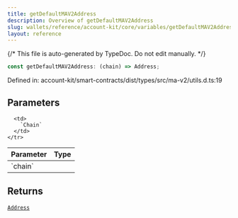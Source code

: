 ```yaml
---
title: getDefaultMAV2Address
description: Overview of getDefaultMAV2Address
slug: wallets/reference/account-kit/core/variables/getDefaultMAV2Address
layout: reference
---
```


{/* This file is auto-generated by TypeDoc. Do not edit manually. */}

```ts
const getDefaultMAV2Address: (chain) => Address;
```

Defined in: account-kit/smart-contracts/dist/types/src/ma-v2/utils.d.ts:19

## Parameters

<table>
  <thead>
    <tr>
      <th align="left">Parameter</th>
      <th align="left">Type</th>
    </tr>
  </thead>

  <tbody>
    <tr>
      <td>
        `chain`
      </td>

      <td>
        `Chain`
      </td>
    </tr>

  </tbody>
</table>

## Returns

[`Address`](../../../../aa-sdk/core/src/type-aliases/Address.mdx)
